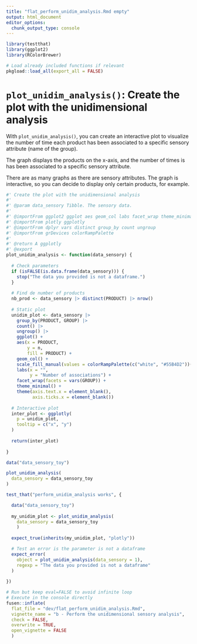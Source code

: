 ```yaml
---
title: "flat_perform_unidim_analysis.Rmd empty"
output: html_document
editor_options: 
  chunk_output_type: console
---
```


```r
library(testthat)
library(ggplot2)
library(RColorBrewer)
```

```r
# Load already included functions if relevant
pkgload::load_all(export_all = FALSE)
```

# `plot_unidim_analysis()`: Create the plot with the unidimensional analysis

With `plot_unidim_analysis()`, you can create an interactive plot to visualize the number of time each product has been associated to a specific sensory attribute (name of the group).

The graph displays the products on the x-axis, and the number of times is has been associated to a specific sensory attribute. 

There are as many graphs as there are sensory attributes. The graph is interactive, so you can decide to display only certain products, for example. 

```r
#' Create the plot with the unidimensional analysis
#' 
#' @param data_sensory Tibble. The sensory data.
#' 
#' @importFrom ggplot2 ggplot aes geom_col labs facet_wrap theme_minimal theme element_blank scale_fill_manual
#' @importFrom plotly ggplotly
#' @importFrom dplyr vars distinct group_by count ungroup
#' @importFrom grDevices colorRampPalette
#' 
#' @return A ggplotly
#' @export
plot_unidim_analysis <- function(data_sensory) {
  
  # Check parameters
  if (isFALSE(is.data.frame(data_sensory))) {
    stop("The data you provided is not a dataframe.")
  }
  
  # Find de number of products
  nb_prod <- data_sensory |> distinct(PRODUCT) |> nrow()
  
  # Static plot
  unidim_plot <- data_sensory |> 
    group_by(PRODUCT, GROUP) |> 
    count() |> 
    ungroup() |> 
    ggplot() +
    aes(x = PRODUCT,
        y = n,
        fill = PRODUCT) +
    geom_col() +
    scale_fill_manual(values = colorRampPalette(c("white", "#55B4D2"))(n = nb_prod + 1)[-1]) +
    labs(x = "",
         y = "Number of associations") +
    facet_wrap(facets = vars(GROUP)) +
    theme_minimal() +
    theme(axis.text.x = element_blank(),
          axis.ticks.x = element_blank())
  
  # Interactive plot
  inter_plot <- ggplotly(
    p = unidim_plot,
    tooltip = c("x", "y")
  )
  
  return(inter_plot)
  
}
```

```r
data("data_sensory_toy")

plot_unidim_analysis(
  data_sensory = data_sensory_toy
)
```

```r
test_that("perform_unidim_analysis works", {

  data("data_sensory_toy")
  
  my_unidim_plot <- plot_unidim_analysis(
    data_sensory = data_sensory_toy
    )
  
  expect_true(inherits(my_unidim_plot, "plotly"))

  # Test an error is the parameter is not a dataframe
  expect_error(
    object = plot_unidim_analysis(data_sensory = 1), 
    regexp = "The data you provided is not a dataframe"
  )
  
})
```

```r
# Run but keep eval=FALSE to avoid infinite loop
# Execute in the console directly
fusen::inflate(
  flat_file = "dev/flat_perform_unidim_analysis.Rmd", 
  vignette_name = "b - Perform the unidimensional sensory analysis", 
  check = FALSE, 
  overwrite = TRUE,
  open_vignette = FALSE
  )
```

